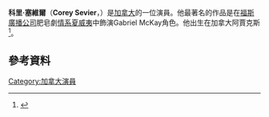 {{Infobox person
| name = Corey Sevier
| image = CFC in LA (Corey Sevier).jpg
|caption=
| birthname = Corey Daniel Sevier
| birth_date = {{birth date and age|mf=yes|1984|7|3}}
| birth_place = [[阿賈克斯_(安大略省)|阿賈克斯 (安大略省)]]
| occupation = 演員
| years_active = 1993-現在
| homepage = {{url|http://www.coreysevier.com/}}
| spouse = 
}}
'''科里·塞維爾'''（'''Corey Sevier'''，{{bd|1984年|7月3日}}）是[[加拿大|加拿大]]的一位演員。他最著名的作品是在[[福斯廣播公司|福斯廣播公司]]肥皂劇[[情系夏威夷|情系夏威夷]]中飾演Gabriel McKay角色。他出生在加拿大阿賈克斯<ref>{{cite web |url=http://www.filmreference.com/film/72/Corey-Sevier.html |title=Corey Sevier Biography (1984-) |publisher=Filmreference.com |date= |accessdate=2011-11-13 |archive-date=2018-07-03 |archive-url=https://web.archive.org/web/20180703075621/http://www.filmreference.com/film/72/Corey-Sevier.html |dead-url=no }}</ref>。
==參考資料==
{{reflist}}
[[Category:加拿大演員|Category:加拿大演員]]